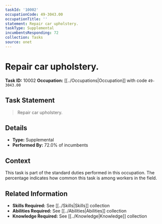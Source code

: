 ```yaml
---
taskId: '10002'
occupationCode: 49-3043.00
occupationTitle: ''
statement: Repair car upholstery.
taskType: Supplemental
incumbentsResponding: 72
collection: Tasks
source: onet
---
```

# Repair car upholstery.

**Task ID:** 10002
**Occupation:** [[../Occupations|Occupation]] with code `49-3043.00`

## Task Statement

> Repair car upholstery.

## Details

- **Type:** Supplemental
- **Performed By:** 72.0% of incumbents

## Context

This task is part of the standard duties performed in this occupation. The percentage indicates how common this task is among workers in the field.

## Related Information

- **Skills Required:** See [[../Skills|Skills]] collection
- **Abilities Required:** See [[../Abilities|Abilities]] collection
- **Knowledge Required:** See [[../Knowledge|Knowledge]] collection
